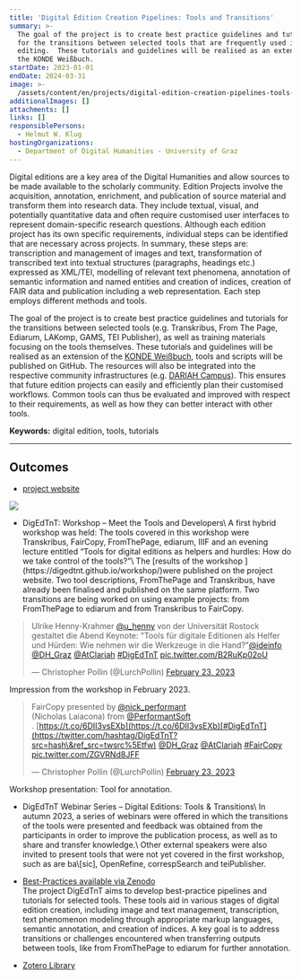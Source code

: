 ```yaml
---
title: 'Digital Edition Creation Pipelines: Tools and Transitions'
summary: >-
  The goal of the project is to create best practice guidelines and tutorials
  for the transitions between selected tools that are frequently used in digital
  editing.  These tutorials and guidelines will be realised as an extension of
  the KONDE Weißbuch.
startDate: 2023-01-01
endDate: 2024-03-31
image: >-
  /assets/content/en/projects/digital-edition-creation-pipelines-tools-and-transitions/image.png
additionalImages: []
attachments: []
links: []
responsiblePersons:
  - Helmut W. Klug
hostingOrganizations:
  - Department of Digital Humanities - University of Graz
---
```

Digital editions are a key area of the Digital Humanities and allow sources to be made available to the scholarly community. Edition Projects involve the acquisition, annotation, enrichment, and publication of source material and transform them into research data. They include textual, visual, and potentially quantitative data and often require customised user interfaces to represent domain-specific research questions. Although each edition project has its own specific requirements, individual steps can be identified that are necessary across projects. In summary, these steps are: transcription and management of images and text, transformation of transcribed text into textual structures (paragraphs, headings etc.) expressed as XML/TEI, modelling of relevant text phenomena, annotation of semantic information and named entities and creation of indices, creation of FAIR data and publication including a web representation. Each step employs different methods and tools.

The goal of the project is to create best practice guidelines and tutorials for the transitions between selected tools (e.g. Transkribus, From The Page, Ediarum, LAKomp, GAMS, TEI Publisher), as well as training materials focusing on the tools themselves. These tutorials and guidelines will be realised as an extension of the [KONDE Weißbuch](https://www.digitale-edition.at/), tools and scripts will be published on GitHub. The resources will also be integrated into the respective community infrastructures (e.g. [DARIAH Campus](https://campus.dariah.eu/)). This ensures that future edition projects can easily and efficiently plan their customised workflows. Common tools can thus be evaluated and improved with respect to their requirements, as well as how they can better interact with other tools.

**Keywords:** digital edition, tools, tutorials

---

## **Outcomes**

* [project website](https://digedtnt.github.io/about/)

![](/assets/content/en/projects/digital-edition-creation-pipelines-tools-and-transitions/digedtnt-website.png)

* <Link link={{ discriminant: "events", value: "digedtnt-workshop-meet-the-tools-and-developers-2" }}>DigEdTnT: Workshop – Meet the Tools and Developers</Link>\
  A first hybrid workshop was held: The tools covered in this workshop were Transkribus, FairCopy, FromThePage, ediarum, IIIF and an evening lecture entitled “Tools for digital editions as helpers and hurdles: How do we take control of the tools?”\
  The [results of the workshop ](https://digedtnt.github.io/workshop/)were published on the project website. Two tool descriptions, FromThePage and Transkribus, have already been finalised and published on the same platform. Two transitions are being worked on using example projects: from FromThePage to ediarum and from Transkribus to FairCopy.

> Ulrike Henny-Krahmer [@u\_henny](https://twitter.com/u_henny?ref_src=twsrc%5Etfw) von der Universität Rostock gestaltet die Abend Keynote: "Tools für digitale Editionen als Helfer und Hürden: Wie nehmen wir die Werkzeuge in die Hand?"[@ideinfo](https://twitter.com/ideinfo?ref_src=twsrc%5Etfw) [@DH\_Graz](https://twitter.com/DH_Graz?ref_src=twsrc%5Etfw) [@AtClariah](https://twitter.com/AtClariah?ref_src=twsrc%5Etfw) [#DigEdTnT](https://twitter.com/hashtag/DigEdTnT?src=hash\&ref_src=twsrc%5Etfw) [pic.twitter.com/B2RuKp02oU](https://t.co/B2RuKp02oU)
>
> — Christopher Pollin (@LurchPollin) [February 23, 2023](https://twitter.com/LurchPollin/status/1628795745988972547?ref_src=twsrc%5Etfw)

Impression from the workshop in February 2023.

> FairCopy presented by [@nick\_performant](https://twitter.com/nick_performant?ref_src=twsrc%5Etfw)\
> (Nicholas Laiacona) from [@PerformantSoft](https://twitter.com/PerformantSoft?ref_src=twsrc%5Etfw)\
> . [https://t.co/6DII3vsEXb](https://t.co/6DII3vsEXb)[#DigEdTnT](https://twitter.com/hashtag/DigEdTnT?src=hash\&ref_src=twsrc%5Etfw) [@DH\_Graz](https://twitter.com/DH_Graz?ref_src=twsrc%5Etfw) [@AtClariah](https://twitter.com/AtClariah?ref_src=twsrc%5Etfw) [#FairCopy](https://twitter.com/hashtag/FairCopy?src=hash\&ref_src=twsrc%5Etfw) [pic.twitter.com/ZGVRNd8JFF](https://t.co/ZGVRNd8JFF)
>
> — Christopher Pollin (@LurchPollin) [February 23, 2023](https://twitter.com/LurchPollin/status/1628782847577268228?ref_src=twsrc%5Etfw)

Workshop presentation: Tool for annotation.

* <Link link={{ discriminant: "events", value: "webinar-series-digital-editions-tools-transitions" }}>DigEdTnT Webinar Series – Digital Editions: Tools & Transitions</Link>\
  In autumn 2023, a series of webinars were offered in which the transitions of the tools were presented and feedback was obtained from the participants in order to improve the publication process, as well as to share and transfer knowledge.\
  Other external speakers were also invited to present tools that were not yet covered in the first workshop, such as are ba\[sic], OpenRefine, correspSearch and teiPublisher.

- [Best-Practices available via Zenodo](https://zenodo.org/records/10544700)\
  The project DigEdTnT aims to develop best-practice pipelines and tutorials for selected tools. These tools aid in various stages of digital edition creation, including image and text management, transcription, text phenomenon modeling through appropriate markup languages, semantic annotation, and creation of indices. A key goal is to address transitions or challenges encountered when transferring outputs between tools, like from FromThePage to ediarum for further annotation.

* [Zotero Library](https://www.zotero.org/groups/4949308/digedtnt/library)
